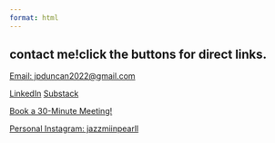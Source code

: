```yaml
---
format: html
---
```


## contact me!click the buttons for direct links.


[Email: jpduncan2022@gmail.com](mailto:jpduncan2022@gmail.com?&subject=I Came From Your Website!){.btn .btn-dark .btn-sm}

[LinkedIn](https://www.linkedin.com/in/jazzmin-pearl-duncan){.btn .btn-warning .btn-sm} [Substack](https://euphoniousthegreat.substack.com/){.btn .btn-danger .btn-sm}

[Book a 30-Minute Meeting!](https://calendar.app.google/QsZ4EEaKmKxtV9L97){.btn .btn-success .btn-sm}

[Personal Instagram: jazzmiinpearll](https://www.instagram.com/jazzmiinpearll/){.btn .btn-dark .btn-sm}